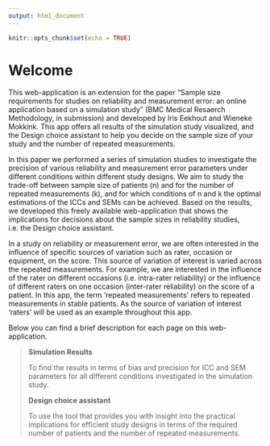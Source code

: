 ```yaml
---
output: html_document
---
```


```r
knitr::opts_chunk$set(echo = TRUE)
```

# Welcome

This web-application is an extension for the paper "Sample size requirements for studies on reliability and measurement error: an online application based on a simulation study" (BMC Medical Resaerch Methodology, in submission) and developed by Iris Eekhout and Wieneke Mokkink. This app offers all results of the simulation study visualized, and the Design choice assistant to help you decide on the sample size of your study and the number of repeated measurements.

In this paper we performed a series of simulation studies to investigate the precision of various reliability and measurement error parameters under different conditions within different study designs. We aim to study the trade-off between sample size of patients (n) and for the number of repeated measurements (k), and for which conditions of n and k the optimal estimations of the ICCs and SEMs can be achieved. Based on the results, we developed this freely available web-application that shows the implications for decisions about the sample sizes in reliability studies, i.e. the Design choice assistant.

In a study on reliability or measurement error, we are often interested in the influence of specific sources of variation such as rater, occasion or equipment, on the score. This source of variation of interest is varied across the repeated measurements. For example, we are interested in the influence of the rater on different occasions (i.e. intra-rater reliability) or the influence of different raters on one occasion (inter-rater reliability) on the score of a patient. In this app, the term ‘repeated measurements’ refers to repeated measurements in stable patients. As the source of variation of interest ‘raters’ will be used as an example throughout this app. 

Below you can find a brief description for each page on this web-application.

> **Simulation Results**
>
> To find the results in terms of bias and precision for ICC and SEM parameters for all different conditions investigated in the simulation study.
> 
> **Design choice assistant**
> 
> To use the tool that provides you with insight into the practical implications for efficient study designs in terms of the required number of patients and the number of repeated measurements.




